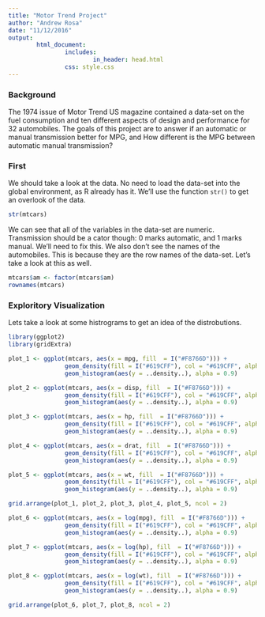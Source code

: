 ```yaml
---
title: "Motor Trend Project"
author: "Andrew Rosa"
date: "11/12/2016"
output: 
        html_document:
                includes:
                        in_header: head.html
                css: style.css
---
```


### Background

The 1974 issue of Motor Trend US magazine contained a data-set on the fuel consumption and ten different aspects of design and performance for 32 automobiles. The goals of this project are to answer if  an automatic or manual transmission better for MPG, and How different is the MPG between automatic manual transmission? 

### First

We should take a look at the data. No need to load the data-set into the global environment, as R already has it. We'll use the function `str()` to get an overlook of the data.

```r
str(mtcars)
```

We can see that all of the variables in the data-set are numeric. Transmission should be a cator though: 0 marks automatic, and 1 marks manual. We'll need to fix this. We also don't see the names of the automobiles. This is because they are the row names of the data-set. Let's take a look at this as well. 

```r
mtcars$am <- factor(mtcars$am)
rownames(mtcars)
```

### Exploritory Visualization

Lets take a look at some histrograms to get an idea of the distrobutions. 

```r
library(ggplot2)
library(gridExtra)

plot_1 <- ggplot(mtcars, aes(x = mpg, fill  = I("#F8766D"))) +
                geom_density(fill = I("#619CFF"), col = "#619CFF", alpha = 0.5) +
                geom_histogram(aes(y = ..density..), alpha = 0.9)

plot_2 <- ggplot(mtcars, aes(x = disp, fill  = I("#F8766D"))) +
                geom_density(fill = I("#619CFF"), col = "#619CFF", alpha = 0.5) +
                geom_histogram(aes(y = ..density..), alpha = 0.9)

plot_3 <- ggplot(mtcars, aes(x = hp, fill  = I("#F8766D"))) +
                geom_density(fill = I("#619CFF"), col = "#619CFF", alpha = 0.5) +
                geom_histogram(aes(y = ..density..), alpha = 0.9)

plot_4 <- ggplot(mtcars, aes(x = drat, fill  = I("#F8766D"))) +
                geom_density(fill = I("#619CFF"), col = "#619CFF", alpha = 0.5) +
                geom_histogram(aes(y = ..density..), alpha = 0.9)

plot_5 <- ggplot(mtcars, aes(x = wt, fill  = I("#F8766D"))) +
                geom_density(fill = I("#619CFF"), col = "#619CFF", alpha = 0.5) +
                geom_histogram(aes(y = ..density..), alpha = 0.9)

grid.arrange(plot_1, plot_2, plot_3, plot_4, plot_5, ncol = 2)
```

```r
plot_6 <- ggplot(mtcars, aes(x = log(mpg), fill  = I("#F8766D"))) +
                geom_density(fill = I("#619CFF"), col = "#619CFF", alpha = 0.5) +
                geom_histogram(aes(y = ..density..), alpha = 0.9)

plot_7 <- ggplot(mtcars, aes(x = log(hp), fill  = I("#F8766D"))) +
                geom_density(fill = I("#619CFF"), col = "#619CFF", alpha = 0.5) +
                geom_histogram(aes(y = ..density..), alpha = 0.9)

plot_8 <- ggplot(mtcars, aes(x = log(wt), fill  = I("#F8766D"))) +
                geom_density(fill = I("#619CFF"), col = "#619CFF", alpha = 0.5) +
                geom_histogram(aes(y = ..density..), alpha = 0.9)

grid.arrange(plot_6, plot_7, plot_8, ncol = 2)
```









